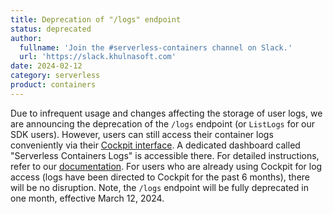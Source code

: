 ```yaml
---
title: Deprecation of "/logs" endpoint
status: deprecated
author:
  fullname: 'Join the #serverless-containers channel on Slack.'
  url: 'https://slack.khulnasoft.com'
date: 2024-02-12
category: serverless
product: containers
---
```


Due to infrequent usage and changes affecting the storage of user logs, we are announcing the deprecation of the `/logs` endpoint (or `ListLogs` for our SDK users).
However, users can still access their container logs conveniently via their [Cockpit interface](/observability/cockpit/quickstart/). A dedicated dashboard called "Serverless Containers Logs" is accessible there. For detailed instructions, refer to our [documentation](https://www.khulnasoft.com/en/developers/api/serverless-containers/#logs).
For users who are already using Cockpit for log access (logs have been directed to Cockpit for the past 6 months), there will be no disruption.
Note, the `/logs` endpoint will be fully deprecated in one month, effective March 12, 2024.